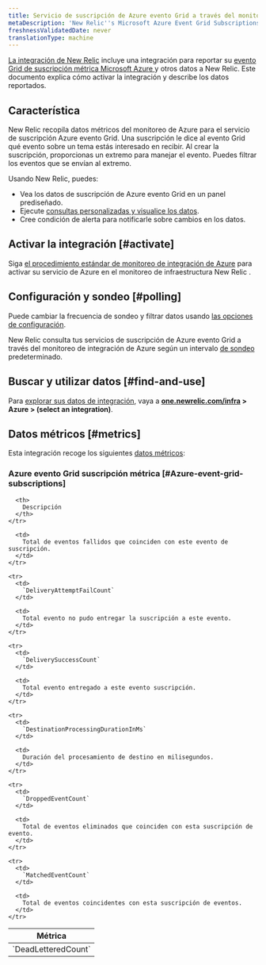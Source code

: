 ```yaml
---
title: Servicio de suscripción de Azure evento Grid a través del monitoreo de integración de Azure
metaDescription: 'New Relic''s Microsoft Azure Event Grid Subscriptions integration: what data it reports and how to enable it.'
freshnessValidatedDate: never
translationType: machine
---
```


[La integración de New Relic](/docs/infrastructure/integrations-getting-started/getting-started/introduction-infrastructure-integrations) incluye una integración para reportar su [evento Grid de suscripción métrica Microsoft Azure ](https://learn.microsoft.com/en-us/azure/event-grid/subscribe-through-portal)y otros datos a New Relic. Este documento explica cómo activar la integración y describe los datos reportados.

## Característica

New Relic recopila datos métricos del monitoreo de Azure para el servicio de suscripción Azure evento Grid. Una suscripción le dice al evento Grid qué evento sobre un tema estás interesado en recibir. Al crear la suscripción, proporcionas un extremo para manejar el evento. Puedes filtrar los eventos que se envían al extremo.

Usando New Relic, puedes:

* Vea los datos de suscripción de Azure evento Grid en un panel prediseñado.
* Ejecute [consultas personalizadas y visualice los datos](/docs/infrastructure/integrations-getting-started/getting-started/use-integration-data-new-relic-insights).
* Cree condición de alerta para notificarle sobre cambios en los datos.

## Activar la integración [#activate]

Siga [el procedimiento estándar de monitoreo de integración de Azure](/docs/infrastructure/microsoft-azure-integrations/azure-integrations-list/azure-monitor) para activar su servicio de Azure en el monitoreo de infraestructura New Relic .

## Configuración y sondeo [#polling]

Puede cambiar la frecuencia de sondeo y filtrar datos usando [las opciones de configuración](/docs/infrastructure/microsoft-azure-integrations/azure-integrations-list/azure-monitor/#settings).

New Relic consulta tus servicios de suscripción de Azure evento Grid a través del monitoreo de integración de Azure según un intervalo [de sondeo](/docs/infrastructure/microsoft-azure-integrations/azure-integrations-list/azure-monitor/#settings) predeterminado.

## Buscar y utilizar datos [#find-and-use]

Para [explorar sus datos de integración](/docs/infrastructure/integrations/find-use-infrastructure-integration-data), vaya a <DNT>**[one.newrelic.com/infra](https://one.newrelic.com/infra) > Azure > (select an integration)**</DNT>.

## Datos métricos [#metrics]

Esta integración recoge los siguientes [datos métricos](/docs/infrastructure/integrations-getting-started/getting-started/understand-integration-data-data-types#metric):

### Azure evento Grid suscripción métrica [#Azure-event-grid-subscriptions]

<table>
  <thead>
    <tr>
      <th style={{ width: "300px" }}>
        Métrica
      </th>

      <th>
        Descripción
      </th>
    </tr>
  </thead>

  <tbody>
    <tr>
      <td>
        `DeadLetteredCount`
      </td>

      <td>
        Total de eventos fallidos que coinciden con este evento de suscripción.
      </td>
    </tr>

    <tr>
      <td>
        `DeliveryAttemptFailCount`
      </td>

      <td>
        Total evento no pudo entregar la suscripción a este evento.
      </td>
    </tr>

    <tr>
      <td>
        `DeliverySuccessCount`
      </td>

      <td>
        Total evento entregado a este evento suscripción.
      </td>
    </tr>

    <tr>
      <td>
        `DestinationProcessingDurationInMs`
      </td>

      <td>
        Duración del procesamiento de destino en milisegundos.
      </td>
    </tr>

    <tr>
      <td>
        `DroppedEventCount`
      </td>

      <td>
        Total de eventos eliminados que coinciden con esta suscripción de evento.
      </td>
    </tr>

    <tr>
      <td>
        `MatchedEventCount`
      </td>

      <td>
        Total de eventos coincidentes con esta suscripción de eventos.
      </td>
    </tr>
  </tbody>
</table>
